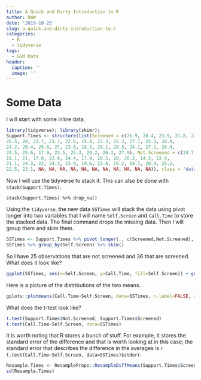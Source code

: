 ---
title: A Quick and Dirty Introduction to R
author: RWW
date: '2019-10-25'
slug: a-quick-and-dirty-introduction-to-r
categories:
  - R
  - tidyverse
tags:
  - GSM Data
header:
  caption: ''
  image: ''
---

# Some Data

I will start with some inline data.  

```{r, message=FALSE, warning=FALSE}
library(tidyverse); library(skimr);
Support.Times <- structure(list(Screened = c(26.9, 28.4, 23.9, 21.8, 22.4, 25.9, 
26.5, 20, 23.7, 23.7, 22.6, 19.4, 27.3, 25.3, 27.7, 25.3, 28.4, 
24.2, 20.4, 29.6, 27, 23.6, 18.3, 28.1, 20.5, 24.1, 27.2, 26.4, 
24.5, 25.6, 17.9, 23.5, 25.3, 20.2, 26.3, 27.9), Not.Screened = c(24.7, 
19.1, 21, 17.8, 22.8, 24.4, 17.9, 20.5, 20, 26.2, 14.5, 22.4, 
21.1, 24.3, 22, 24.3, 23.9, 19.6, 23.8, 29.2, 19.7, 20.9, 25.2, 
22.5, 23.1, NA, NA, NA, NA, NA, NA, NA, NA, NA, NA, NA)), class = "data.frame", row.names = c(NA, -36L))
```

Now I will use the tidyverse to stack it.  This can also be done with `stack(Support.Times)`.

```
stack(Support.Times) %>% drop_na()
```

Using the `tidyverse`, the new data `SSTimes` will stack the data using pivot longer into two variables that I will name `Self.Screen` and `Call.Time` to store the stacked data.  The final command drops the missing data.  Then I will group them and skim them.

```{r}
SSTimes <- Support.Times %>% pivot_longer(., c(Screened,Not.Screened), names_to = "Self.Screen", values_to = "Call.Time") %>% drop_na()
SSTimes %>% group_by(Self.Screen) %>% skim()
```

So I have 25 observations that are not screened and 36 that are screened.  What does it look like?

```{r}
ggplot(SSTimes, aes(x=Self.Screen, y=Call.Time, fill=Self.Screen)) + geom_violin(alpha = 0.2) + scale_fill_discrete(guide=FALSE) + labs(title = "Self Screen and Non-Self Screen Call Times")
```


Here is a picture of the distributions of the two means.

```{r}
gplots::plotmeans(Call.Time~Self.Screen, data=SSTimes, n.label=FALSE, ci.label=TRUE, ylim=c(20,27))
```


What does the t-test look like?

```{r}
t.test(Support.Times$Not.Screened, Support.Times$Screened)
t.test(Call.Time~Self.Screen, data=SSTimes)
```

It is worth noting that R stores a bunch of stuff.  For example, it stores the standard error of the difference and that is worth looking at in this case; the standard error that describes the difference in the averages is `r t.test(Call.Time~Self.Screen, data=SSTimes)$stderr`.

```{r}
Resample.Times <- ResampleProps::ResampleDiffMeans(Support.Times$Screened,Support.Times$Not.Screened)
sd(Resample.Times)
```


